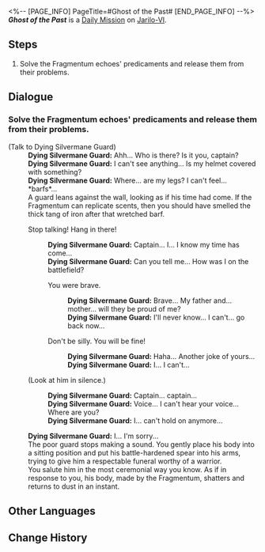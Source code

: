 <%-- [PAGE_INFO]
PageTitle=#Ghost of the Past#
[END_PAGE_INFO] --%>
{{Stub|Dialogue.}}
{{Mission Infobox
|id            = 3011610
|title         = 
|image         = <!--Mission Ghost of the Past.png-->
|type          = Daily
|event_name    = 
|chapter       = 
|requirements  = {{subst:void|<!--Unknown: {"Type":"Manual"}-->}}
|summary       = <!--official mission summary from Fate's Atlas-->
|characters    = Dying Silvermane Guard; Trailblazer
|startLocation = [[Jarilo-VI]] - [[Corridor of Fading Echoes]]
|world         = Jarilo-VI
|area          = Corridor of Fading Echoes
|prev          = 
|next          = 
|rewards       = Credit*5,000
}}
'''''Ghost of the Past''''' is a [[Daily Mission]] on [[Jarilo-VI]].

==Steps==
# Solve the Fragmentum echoes' predicaments and release them from their problems.

<!--
==Gameplay Notes==

--><!--
==Trial Character==

-->
==Dialogue==
{{Stub Dialogue}}

===Solve the Fragmentum echoes' predicaments and release them from their problems.{{subst:void|<!--301161001-->}}===
{{Mission Description|type=daily|location=Corridor of Fading Echoes|Some Silvermane Guard patrols spotted illusory echoes in the Fragmentum who are stuck inside due to unfinished businesses. Help them.<br />The dying Silvermane Guard wants to say something...}}
{{Dialogue Start}}

;(Talk to Dying Silvermane Guard)
:'''Dying Silvermane Guard:''' Ahh... Who is there? Is it you, captain?
:'''Dying Silvermane Guard:''' I can't see anything... Is my helmet covered with something?
:'''Dying Silvermane Guard:''' Where... are my legs? I can't feel... *barfs*...
:A guard leans against the wall, looking as if his time had come. If the Fragmentum can replicate scents, then you should have smelled the thick tang of iron after that wretched barf.
:{{DIcon|Arrow}} Stop talking! Hang in there!
::'''Dying Silvermane Guard:''' Captain... I... I know my time has come...
::'''Dying Silvermane Guard:''' Can you tell me... How was I on the battlefield?
::{{DIcon|Arrow}} You were brave.
:::'''Dying Silvermane Guard:''' Brave... My father and... mother... will they be proud of me?
:::'''Dying Silvermane Guard:''' I'll never know... I can't... go back now...
::{{DIcon|Arrow}} Don't be silly. You will be fine!
:::'''Dying Silvermane Guard:''' Haha... Another joke of yours...
:::'''Dying Silvermane Guard:''' I... I can't...
:{{DIcon|Arrow}} (Look at him in silence.)
::'''Dying Silvermane Guard:''' Captain... captain...
::'''Dying Silvermane Guard:''' Voice... I can't hear your voice... Where are you?
::'''Dying Silvermane Guard:''' I... can't hold on anymore...
:'''Dying Silvermane Guard:''' I... I'm sorry...
:The poor guard stops making a sound. You gently place his body into a sitting position and put his battle-hardened spear into his arms, trying to give him a respectable funeral worthy of a warrior.
:You salute him in the most ceremonial way you know. As if in response to you, his body, made by the Fragmentum, shatters and returns to dust in an instant.
{{Dialogue End}}

==Other Languages==
{{Other Languages
|en   = Ghost of the Past
|zhs  = 过去之灵
|zht  = 過去之靈
|ja   = 過去の霊
|ko   = 과거의 영혼
|es   = Un fantasma del pasado
|fr   = Fantôme du passé
|ru   = Призрак прошлого
|th   = วิญญาณจากอดีต
|vi   = Linh Hồn Xưa Cũ
|de   = Geist aus der Vergangenheit
|id   = Hantu dari Masa Lalu
|pt   = Fantasma do Passado
}}

==Change History==
{{Change History|1.0}}
